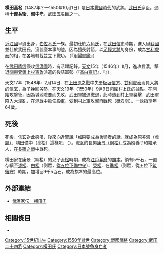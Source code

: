 {{日本武士
|名稱= 橫田 高松
|圖片名稱= Yokota Takatoshi.jpg
|圖片大小= 
|圖片說明= 
|時代= [[日本戰國時代|日本戰國時代]]
|出生日期= [[長享|長享]]元年（1487年）？
|出生地點= 
|逝世日期= [[天文_(後奈良天皇)|天文]]19年10月1日（1550年11月9日）
|逝世地點= 
|假名= 
|羅馬字= 
|幼名= 
|改名= 
|别名= 十郎兵衛、備中守（通稱）
|諡号= 
|神号= 
|戒名= 
|洗禮名= 
|墓所= 
|朝廷官位= 
|幕府職位= 
|主君= [[六角氏|六角氏]]→[[武田信虎|武田信虎]]→[[武田信玄|信玄]]
|藩= 
|氏族= {{tsl|ja|横田氏|橫田氏}}
|父母= 不詳
|養父= 
|養母= 
|兄弟= 
|姐妹= 
|正室= 不詳
|側室= 
|嗣子= 
|嗣女= 
|養子= '''[[橫田康景|康景]]'''
|養女= 
}}
{{japanese|japanese=横田 高松|kana=よこた たかとし|romaji=Yokota Takatoshi|舊寫=橫田 高松}}
'''橫田高松'''（1487年？—1550年10月1日）是[[日本戰國時代|日本戰國時代]]的武將。[[武田氏|武田氏]]家臣。通稱'''十郎兵衛'''、'''備中守'''。[[武田五名臣|武田五名臣]]之一。

== 生平 ==
[[近江國|近江國]]甲賀出身，[[佐佐木氏|佐佐木氏]]一族。最初仕於[[六角氏|六角氏]]，在[[武田信虎|武田信虎]]時期，進入[[甲斐國|甲斐國]]並仕於武田氏，沒甚麼本事的他，因為擅長射箭，以[[足輕大將|足輕大將]]的身份，成為[[甘利虎泰|甘利虎泰]]的相{{tsl|ja|備}}，在各地轉戰並立下戰功。（『[[甲陽軍鑑|甲陽軍鑑]]』）

在[[武田晴信|武田晴信]]侵攻[[信濃國|信濃國]]時，有活躍記錄。[[天文_(後奈良天皇)|天文]]15年（1546年）8月，進攻信濃{{tsl|ja|佐久郡}}{{tsl|ja|志賀城}}，撃退[[關東管領|關東管領]][[上杉憲政|上杉憲政]]派遣的後詰軍勢（『[[高白齋記|高白齋記]]』、『{{tsl|ja|勝山記}}』）。

天文17年（1548年）2月14日，在[[上田原之戰|上田原之戰]]中失去[[板垣信方|板垣信方]]、[[甘利虎泰|甘利虎泰]]兩員大將的信玄，為了挽回劣勢，在天文19年（1550年）9月9日包圍[[村上氏|村上氏]]的據點{{tsl|ja|砥石城}}。在開始攻撃後，因為城池險要而失敗，武田軍被迫撤退，此時遭到村上軍襲擊，武田軍陷入大混亂，在混戰中擔任[[殿軍|殿軍]]，受到村上軍攻擊而戰死（[[砥石崩|砥石崩]]）。一說指享年64歲。

== 死後 ==
死後，信玄對此感嘆，後來向近習說「如果要成為勇猛者的話，就成為[[原虎胤|原美濃（虎胤）]]、橫田備中（高松）這樣吧」（{{lang|ja|武篇の者になろうとするなら、原美濃、横田備中のようになれ}}）。虎胤的長男[[橫田康景|康景（綱松）]]成為婿養子和繼承人，在[[長篠之戰|長篠之戰]]中戰死。

橫田家在康景（綱松）的兒子[[橫田尹松|尹松]]時期，成為[[江戶幕府|江戶幕府]]的[[旗本|旗本]]，領有5千石，一直存續至[[橫田述松|述松]]、[[橫田由松|由松]]（側眾，[[從五位下|從五位下]][[備中守|備中守]]）、[[橫田榮松|榮松]]，在[[橫田準松|準松]]（側眾，從五位下[[筑後守|筑後守]]）時期，加增至9千5百石，成為旗本的最高位。

== 外部連結 ==
*[http://www2.harimaya.com/sengoku/html/k_yokota.html 武家家伝＿横田氏] {{Wayback|url=http://www2.harimaya.com/sengoku/html/k_yokota.html |date=20200210160504 }}

== 相關條目 ==
*{{tsl|ja|横田氏|橫田氏}}

[[Category:15世紀出生|Category:15世紀出生]]
[[Category:1550年逝世|Category:1550年逝世]]
[[Category:戰國武將|Category:戰國武將]]
[[Category:武田二十四將|Category:武田二十四將]]
[[Category:橫田氏|Category:橫田氏]]
[[Category:日本战争身亡者|Category:日本战争身亡者]]